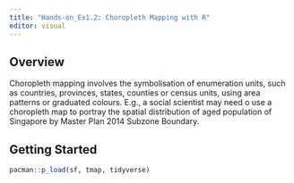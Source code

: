 ```yaml
---
title: "Hands-on_Ex1.2: Choropleth Mapping with R"
editor: visual
---
```


## Overview

Choropleth mapping involves the symbolisation of enumeration units, such as countries, provinces, states, counties or census units, using area patterns or graduated colours. E.g., a social scientist may need o use a choropleth map to portray the spatial distribution of aged population of Singapore by Master Plan 2014 Subzone Boundary.

## Getting Started

```r
pacman::p_load(sf, tmap, tidyverse)
```
